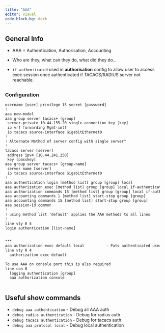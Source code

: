 ```yaml
---
title: "AAA"
editor: visual
code-block-bg: dark
---
```


## General Info

-   AAA = Authentication, Authorisation, Accounting

-   Who are they, what can they do, what did they do...

-   `if-authenticated` used in **authorisation** config to allow user to access exec session once authenticated if TACACS/RADIUS server not reachable.

    ## 

### **Configuration**

``` default
username [user] privilege 15 secret [password] 
!
aaa new-model
aaa group server tacacs+ [group]
 server-private 10.44.155.20 single-connection key [key]
 ip vrf forwarding Mgmt-intf
 ip tacacs source-interface GigabitEthernet0
!
! Alternate Method of server config with single server^
!
tacacs server [server]
 address ipv4 [10.44.241.250]
 key [passkey]
aaa group server tacacs+ [group-name]
 server name [server]
 ip tacacs source-interface GigabitEthernet0
!
aaa authentication login [method list] group [group] local
aaa authorization exec [method list] group [group] local if-authenticated
aaa authorization commands 15 [method list] group [group] local if-authenticated
aaa accounting commands 1 [method list] start-stop group [group]
aaa accounting commands 15 [method list] start-stop group [group]
aaa session-id common
!
! using method list 'default' applies the AAA methods to all lines 
!
line vty 0 4
login authentication [list-name]


***
aaa authorization exec default local          - Puts authenticated user to priv exec upon login]
line vty 0 4
  authorization exec default
  
To use AAA on console port this is also required
line con 0
  logging authentication [group]
  aaa authorization console
  
```

## 

## Useful show commands

-   `debug aaa authentication` - Debug all AAA auth
-   `debug radius authentication` - Debug for radius auth
-   `debug tacacs authentication` - Debug for tacacs auth
-   `debug aaa protocol local` - Debug local authentication
